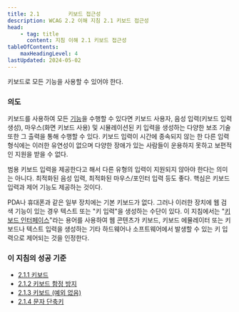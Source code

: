 ```yaml
---
title: 2.1         키보드 접근성
description: WCAG 2.2 이해 지침 2.1 키보드 접근성
head:
    - tag: title
      content: 지침 이해 2.1 키보드 접근성
tableOfContents:
    maxHeadingLevel: 4
lastUpdated: 2024-05-02
---
```



<Card title="지침">
키보드로 모든 기능을 사용할 수 있어야 한다.
</Card>

### 의도

키보드를 사용하여 모든 [기능](../../../glossary/functionality)을 수행할 수 있다면 키보드 사용자, 음성 입력(키보드 입력 생성), 마우스(화면 키보드 사용) 및 시뮬레이션된 키 입력을 생성하는 다양한 보조 기술 또한 그 출력을 통해 수행할 수 있다. 키보드 입력이 시간에 종속되지 않는 한 다른 입력 형식에는 이러한 유연성이 없으며 다양한 장애가 있는 사람들이 운용하지 못하고 보편적인 지원을 받을 수 없다.

범용 키보드 입력을 제공한다고 해서 다른 유형의 입력이 지원되지 않아야 한다는 의미는 아니다. 최적화된 음성 입력, 최적화된 마우스/포인터 입력 등도 좋다. 핵심은 키보드 입력과 제어 기능도 제공하는 것이다.

PDA나 휴대폰과 같은 일부 장치에는 기본 키보드가 없다. 그러나 이러한 장치에 웹 검색 기능이 있는 경우 텍스트 또는 "키 입력"을 생성하는 수단이 있다. 이 지침에서는 "[키보드 인터페이스](../../../glossary/keyboard-interface)"라는 용어를 사용하여 웹 콘텐츠가 키보드, 키보드 에뮬레이터 또는 키보드나 텍스트 입력을 생성하는 기타 하드웨어나 소프트웨어에서 발생할 수 있는 키 입력으로 제어되는 것을 인정한다.

### 이 지침의 성공 기준

*   [2.1.1 키보드](../keyboard)
*   [2.1.2 키보드 함정 방지](../no-keyboard-trap)
*   [2.1.3 키보드 (예외 없음)](../keyboard-no-exception)
*   [2.1.4 문자 단축키](../character-key-shortcuts)

